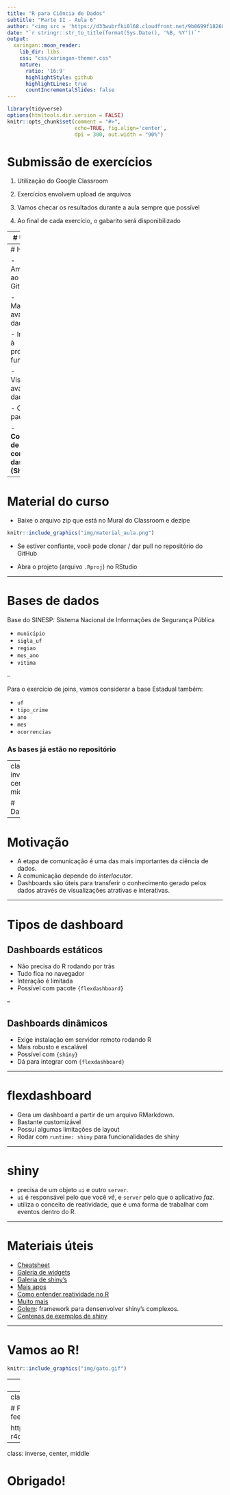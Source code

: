 ```yaml
---
title: "R para Ciência de Dados"
subtitle: "Parte II - Aula 6"
author: "<img src = 'https://d33wubrfki0l68.cloudfront.net/9b0699f18268059bdd2e5c21538a29eade7cbd2b/67e5c/img/logo/cursor1-5.png' width = '20%'>"
date: "`r stringr::str_to_title(format(Sys.Date(), '%B, %Y'))`"
output:
  xaringan::moon_reader:
    lib_dir: libs
    css: "css/xaringan-themer.css"
    nature:
      ratio: '16:9'
      highlightStyle: github
      highlightLines: true
      countIncrementalSlides: false
---
```


```r
library(tidyverse)
options(htmltools.dir.version = FALSE)
knitr::opts_chunk$set(comment = "#>", 
                      echo=TRUE, fig.align='center',
                      dpi = 300, out.width = "90%")
```

# Submissão de exercícios

1. Utilização do Google Classroom

2. Exercícios envolvem upload de arquivos

3. Vamos checar os resultados durante a aula sempre que possível

4. Ao final de cada exercício, o gabarito será disponibilizado

---
# Última vez

- Ambientação ao Git e Github

- Manipulação avançada de dados

- Introdução à programação funcional

- __Visualização avançada de dados__

- Criação de pacotes

- Comunicação de resultados com dashboards (Shiny)

---
# Hoje

- Ambientação ao Git e Github

- Manipulação avançada de dados

- Introdução à programação funcional

- Visualização avançada de dados

- Criação de pacotes

- __Comunicação de resultados com dashboards (Shiny)__

---

# Material do curso

- Baixe o arquivo zip que está no Mural do Classroom e dezipe

```r
knitr::include_graphics("img/material_aula.png")
```

- Se estiver confiante, você pode clonar / dar pull no repositório do GitHub

- Abra o projeto (arquivo `.Rproj`) no RStudio

---

# Bases de dados

Base do SINESP: Sistema Nacional de Informações de Segurança Pública

- `município`
- `sigla_uf`
- `regiao`
- `mes_ano`
- `vitima`

--

Para o exercício de joins, vamos considerar a base Estadual também:

- `uf`
- `tipo_crime`
- `ano`
- `mes`
- `ocorrencias`

### As bases já estão no repositório

---
class: inverse, center, middle

# Dashboards

---

# Motivação

- A etapa de comunicação é uma das mais importantes da ciência de dados.
- A comunicação depende do *interlocutor*.
- Dashboards são úteis para transferir o conhecimento gerado pelos dados através de visualizações atrativas e interativas.

---

# Tipos de dashboard

## Dashboards estáticos

- Não precisa do R rodando por trás
- Tudo fica no navegador
- Interação é limitada
- Possível com pacote `{flexdashboard}`

--

## Dashboards dinâmicos

- Exige instalação em servidor remoto rodando R
- Mais robusto e escalável
- Possível com `{shiny}`
- Dá para integrar com `{flexdashboard}`

---

# flexdashboard

- Gera um dashboard a partir de um arquivo RMarkdown.
- Bastante customizável
- Possui algumas limitações de layout
- Rodar com `runtime: shiny` para funcionalidades de shiny

---

# shiny

- precisa de um objeto `ui` e outro `server`.
- `ui` é responsável pelo que você _vê_, e `server` pelo que o aplicativo _faz_.
- utiliza o conceito de reatividade, que é uma forma de trabalhar com eventos dentro do R.

---

# Materiais úteis

- [Cheatsheet](http://shiny.rstudio.com/articles/cheatsheet.html)
- [Galeria de widgets](http://shiny.rstudio.com/gallery/widget-gallery.html)
- [Galeria de shiny's](http://shiny.rstudio.com/gallery/)
- [Mais apps](https://www.rstudio.com/products/shiny/shiny-user-showcase/)
- [Como entender reatividade no R](http://shiny.rstudio.com/articles/understanding-reactivity.html)
- [Muito mais](http://shiny.rstudio.com/articles/)
- [Golem](https://github.com/ThinkR-open/golem): framework para densenvolver shiny's complexos.
- [Centenas de exemplos de shiny](https://github.com/rstudio/shiny-examples)

---

# Vamos ao R!

```r
knitr::include_graphics("img/gato.gif")
```

---
# Resumo

- No curso, vimos diversas ferramentas que facilitam a vida da/o cientista de dados.
- Passamos por quase todas as etapas do ciclo da ciência de dados! Importação, arrumação, transformação, visualização e comunicação.
- Usamos e abusamos do `{tidyverse}`
- Aprendemos um pouco sobre Shiny.
- Aprendemos algumas práticas de organização de projetos, com pacotes e o GitHub
- **É muito importante praticar para fixar os conceitos e acostumar com a linguagem**

---
class: center, middle

# Formulário de feedback

https://bit.ly/feedback-r4ds2

---
class: inverse, center, middle

# Obrigado!
